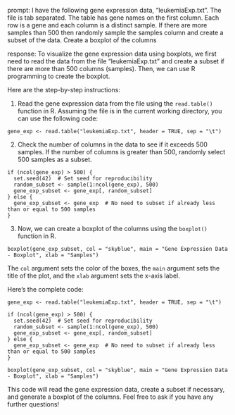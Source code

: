 prompt:
I have the following gene expression data, "leukemiaExp.txt". The file is tab separated. The table has gene names on the first column. Each row is a gene and each column is a distinct sample.  If there are more samples than 500 then randomly sample the samples column and create a subset of the data. Create a boxplot of the columns

response:
To visualize the gene expression data using boxplots, we first need to read the data from the file "leukemiaExp.txt" and create a subset if there are more than 500 columns (samples). Then, we can use R programming to create the boxplot.

Here are the step-by-step instructions:

1. Read the gene expression data from the file using the `read.table()` function in R. Assuming the file is in the current working directory, you can use the following code:

```
gene_exp <- read.table("leukemiaExp.txt", header = TRUE, sep = "\t")
```

2. Check the number of columns in the data to see if it exceeds 500 samples. If the number of columns is greater than 500, randomly select 500 samples as a subset.

```
if (ncol(gene_exp) > 500) {
  set.seed(42)  # Set seed for reproducibility
  random_subset <- sample(1:ncol(gene_exp), 500)
  gene_exp_subset <- gene_exp[, random_subset]
} else {
  gene_exp_subset <- gene_exp  # No need to subset if already less than or equal to 500 samples
}
```

3. Now, we can create a boxplot of the columns using the `boxplot()` function in R.

```
boxplot(gene_exp_subset, col = "skyblue", main = "Gene Expression Data - Boxplot", xlab = "Samples")
```

The `col` argument sets the color of the boxes, the `main` argument sets the title of the plot, and the `xlab` argument sets the x-axis label.

Here's the complete code:

```
gene_exp <- read.table("leukemiaExp.txt", header = TRUE, sep = "\t")

if (ncol(gene_exp) > 500) {
  set.seed(42)  # Set seed for reproducibility
  random_subset <- sample(1:ncol(gene_exp), 500)
  gene_exp_subset <- gene_exp[, random_subset]
} else {
  gene_exp_subset <- gene_exp  # No need to subset if already less than or equal to 500 samples
}

boxplot(gene_exp_subset, col = "skyblue", main = "Gene Expression Data - Boxplot", xlab = "Samples")
```

This code will read the gene expression data, create a subset if necessary, and generate a boxplot of the columns. Feel free to ask if you have any further questions!
